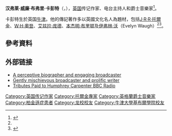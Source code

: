 {{Infobox writer
| 姓名     = 汉弗莱·卡彭特
| 圖像     = 
| 圖像說明 = 
| 原文名稱 = Humphrey Carpenter
| 出生     = {{birth date|1946|04|29|df=yes}}
| 出生地點 = [[英格蘭|英格蘭]][[牛津市|牛津市]]
| 逝世     = {{death date and age|2005|01|04|1946|04|29|df=yes}}
| 逝世地點 = 英格蘭牛津市
| 居處     = 
| 職業     = 传记作家、电台主持人、爵士音樂家
| 國籍     = {{英國}}
| 教育程度 = 
| 母校     = 
| 創作時期 = 
| notableworks = 《[[J·R·R·托爾金傳|J·R·R·托爾金傳]]》
| 配偶     =Mari Prichard 
| 子女     = 
|父母=父：{{le|哈利·卡彭特|Harry Carpenter (bishop)}}<br>母：Urith Monica Trevelyan}}
'''汉弗莱·威廉·布弗里·卡彭特'''（{{lang-en|Humphrey William Bouverie Carpenter}}，{{bd|1946年|4月29日|2005年|1月4日}}），[[英国|英国]]传记作家、电台主持人和爵士音樂家<ref name=":0">{{Cite news|title=Humphrey Carpenter|url=https://www.telegraph.co.uk/news/obituaries/1480407/Humphrey-Carpenter.html|date=2005-01-05|accessdate=2019-03-07|issn=0307-1235|language=en-GB|work=Telegraph|archive-date=2019-02-02|archive-url=https://web.archive.org/web/20190202102231/https://www.telegraph.co.uk/news/obituaries/1480407/Humphrey-Carpenter.html|dead-url=no}}</ref>。

卡彭特生於英国[[牛津|牛津]]。他的傳記著作多以英國文化名人為題材，包括[[J·R·R·托爾金|J·R·R·托爾金]]、[[W·H·奧登|W·H·奧登]]、[[艾兹拉·庞德|艾兹拉·庞德]]、[[本杰明·布里顿|本杰明·布里顿]]及[[伊弗林·沃|伊弗林·沃]]（Evelyn Waugh）<ref name=":0" /><ref>{{Cite news|title=Obituary: Humphrey Carpenter|url=https://www.theguardian.com/news/2005/jan/05/guardianobituaries.booksobituaries|newspaper=The Guardian|date=2005-01-05|accessdate=2019-03-07|issn=0261-3077|language=en-GB|first=John|last=Kelly|archive-date=2019-07-26|archive-url=https://web.archive.org/web/20190726210921/https://www.theguardian.com/news/2005/jan/05/guardianobituaries.booksobituaries|dead-url=no}}</ref>。

==參考資料==
<references />

==外部链接==
* [http://www.guardian.co.uk/obituaries/story/0,3604,1383352,00.html A perceptive biographer and engaging broadcaster] {{Wayback|url=http://www.guardian.co.uk/obituaries/story/0,3604,1383352,00.html |date=20070221235031 }} 
* [http://www.timesonline.co.uk/article/0,,60-1427093,00.html Gently mischievous broadcaster and prolific writer] 
* [http://www.bbc.co.uk/pressoffice/pressreleases/stories/2005/01_january/05/carpenter.shtml Tributes Paid to Humphrey Carpenter BBC Radio] {{Wayback|url=http://www.bbc.co.uk/pressoffice/pressreleases/stories/2005/01_january/05/carpenter.shtml |date=20150708103442 }}

{{Authority control}}
{{DEFAULTSORT:Carpenter, Humphrey}}
{{UK-bio-stub}}
[[Category:英国传记作家|Category:英国传记作家]]
[[Category:托爾金專家|Category:托爾金專家]]
[[Category:英格蘭爵士音樂家|Category:英格蘭爵士音樂家]]
[[Category:柏金遜症患者|Category:柏金遜症患者]]
[[Category:龙校校友|Category:龙校校友]]
[[Category:牛津大學基布爾學院校友|Category:牛津大學基布爾學院校友]]